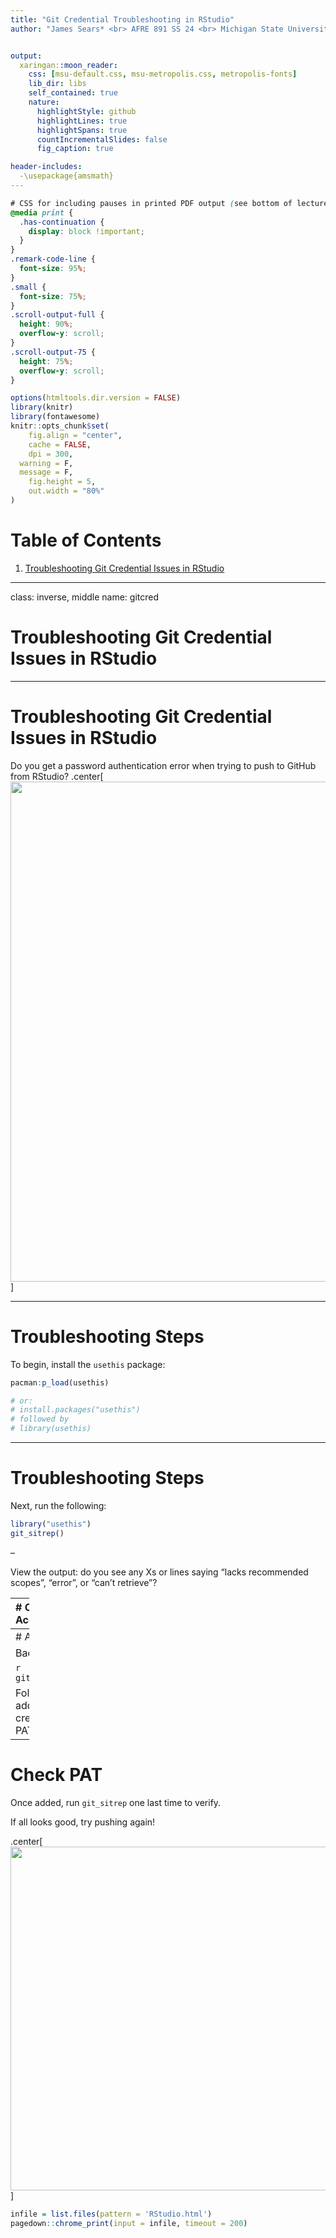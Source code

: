 ```yaml
---
title: "Git Credential Troubleshooting in RStudio"
author: "James Sears* <br> AFRE 891 SS 24 <br> Michigan State University"


output:
  xaringan::moon_reader:
    css: [msu-default.css, msu-metropolis.css, metropolis-fonts]
    lib_dir: libs
    self_contained: true
    nature:
      highlightStyle: github
      highlightLines: true
      highlightSpans: true
      countIncrementalSlides: false
      fig_caption: true

header-includes:
  -\usepackage{amsmath}
---
```


```css
# CSS for including pauses in printed PDF output (see bottom of lecture)
@media print {
  .has-continuation {
    display: block !important;
  }
}
.remark-code-line {
  font-size: 95%;
}
.small {
  font-size: 75%;
}
.scroll-output-full {
  height: 90%;
  overflow-y: scroll;
}
.scroll-output-75 {
  height: 75%;
  overflow-y: scroll;
}
```

```r
options(htmltools.dir.version = FALSE)
library(knitr)
library(fontawesome)
knitr::opts_chunk$set(
	fig.align = "center",
	cache = FALSE,
	dpi = 300,
  warning = F,
  message = F,
	fig.height = 5,
	out.width = "80%"
)
```
# Table of Contents

1. [Troubleshooting Git Credential Issues in RStudio](#gitcred)

---

class: inverse, middle
name: gitcred

# Troubleshooting Git Credential Issues in RStudio


---

# Troubleshooting Git Credential Issues in RStudio

Do you get a password authentication error when trying to push to GitHub from RStudio?
.center[
<img src = "images/gitcred_rstudio.png" width = "800" /src>
]

---

# Troubleshooting Steps

To begin, install the `usethis` package:


```r
pacman:p_load(usethis)

# or: 
# install.packages("usethis")
# followed by 
# library(usethis)
```

---

# Troubleshooting Steps

Next, run the following:

```r
library("usethis")
git_sitrep()
```

--

View the output: 
do you see any Xs or lines saying "lacks recommended scopes", "error", or "can't retrieve"? 

---
# Create a Personal Access Token (PAT)

To fix these errors, we'll create a .hi-medgrn[Personal Access Token (PAT)] on GitHub.

The below code will open a browser window - follow the steps to create a PAT

```r
usethis::create_github_token()
```

.center[
<img src = "images/gitcred_pat.png" width = "550" /src>
]

---
# Add a PAT to RStudio


Back in RStudio, run

```r
 gitcreds::gitcreds_set()
```

Follow the prompts to add/replace existing credentials, pasting in the PAT.

---
# Check PAT

Once added, run `git_sitrep` one last time to verify.

If all looks good, try pushing again!

.center[
<img src = "images/sitrep.png" width = "550" /src>
]

```r
infile = list.files(pattern = 'RStudio.html')
pagedown::chrome_print(input = infile, timeout = 200)
```